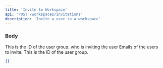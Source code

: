 ```yaml
---
title: 'Invite to Workspace'
api: 'POST /workspaces/invitations'
description: 'Invite a user to a workspace'
---
```


### Body

<ParamField body="workspace_id" type="string" required>
  This is the ID of the user group.
</ParamField>

<ParamField body="inviter_id" type="string" required>
  who is inviting the user
</ParamField>

<ParamField body="invitees" type="array" required>
  Emails of the users to invite.
<Expandable title="Toggle object">

<ResponseField name="email" type="string" required>
  This is the ID of the user group.
</ResponseField>

</Expandable>
</ParamField>

<ResponseExample>

```json Response
{}
```

</ResponseExample>
